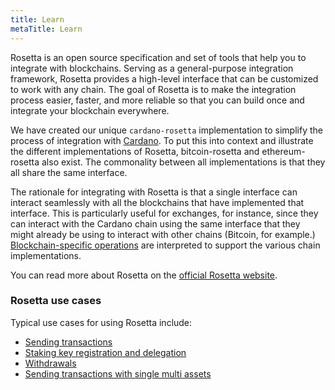 ```yaml
---
title: Learn
metaTitle: Learn
---
```


Rosetta is an open source specification and set of tools that help you to integrate with blockchains. Serving as a general-purpose integration framework, Rosetta provides a high-level interface that can be customized to work with any chain. The goal of Rosetta is to make the integration process easier, faster, and more reliable so that you can build once and integrate your blockchain everywhere.

We have created our unique `cardano-rosetta` implementation to simplify the process of integration with [Cardano](https://cardano.org/). To put this into context and illustrate the different implementations of Rosetta, bitcoin-rosetta and ethereum-rosetta also exist. The commonality between all implementations is that they all share the same interface.

The rationale for integrating with Rosetta is that a single interface can interact seamlessly with all the blockchains that have implemented that interface. This is particularly useful for exchanges, for instance, since they can interact with the Cardano chain using the same interface that they might already be using to interact with other chains (Bitcoin, for example.) [Blockchain-specific operations](https://www.rosetta-api.org/docs/1.4.4/models/Operation.html) are interpreted to support the various chain implementations. 

You can read more about Rosetta on the [official Rosetta website](https://www.rosetta-api.org/).

### Rosetta use cases

Typical use cases for using Rosetta include:
- [Sending transactions](https://github.com/input-output-hk/cardano-rosetta/tree/master/examples#transaction-sending)
- [Staking key registration and delegation](https://github.com/input-output-hk/cardano-rosetta/tree/master/examples#staking-key-registration-and-delegation)
- [Withdrawals](https://github.com/input-output-hk/cardano-rosetta/tree/master/examples#withdrawals)
- [Sending transactions with single multi assets](https://github.com/input-output-hk/cardano-rosetta/tree/master/examples#sending-transactions-with-single-multi-assets)

